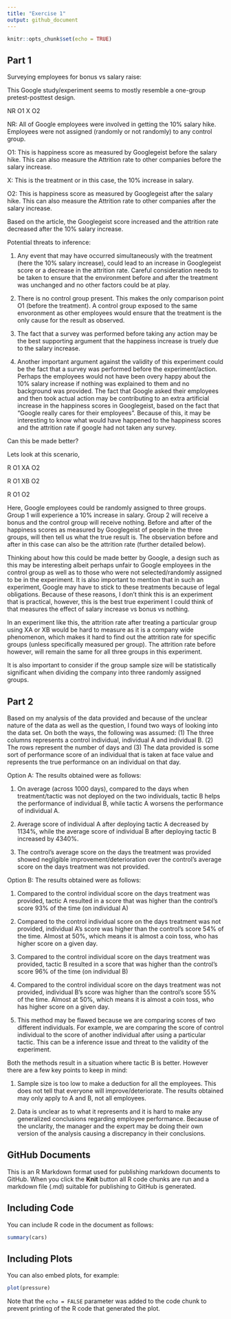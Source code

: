 ---
title: "Exercise 1"
output: github_document
---

```{r setup, include=FALSE}
knitr::opts_chunk$set(echo = TRUE)
```
## Part 1

Surveying employees for bonus vs salary raise:

This Google study/experiment seems to mostly resemble a one-group pretest-posttest design.

NR O1 X O2

NR: All of Google employees were involved in getting the 10% salary hike. Employees were not assigned (randomly or not randomly) to any control group.

O1: This is happiness score as measured by Googlegeist before the salary hike. This can also measure the Attrition rate to other companies before the salary increase.

X: This is the treatment or in this case, the 10% increase in salary.

O2: This is happiness score as measured by Googlegeist after the salary hike. This can also measure the Attrition rate to other companies after the salary increase.

Based on the article, the Googlegeist score increased and the attrition rate decreased after the 10% salary increase.

Potential threats to inference:

1) Any event that may have occurred simultaneously with the treatment (here the 10% salary increase), could lead to an increase in Googlegeist score or a decrease in the attrition rate. Careful consideration needs to be taken to ensure that the environment before and after the treatment was unchanged and no other factors could be at play.

2) There is no control group present. This makes the only comparison point O1 (before the treatment). A control group exposed to the same envoronment as other employees would ensure that the treatment is the only cause for the result as observed.

3) The fact that a survey was performed before taking any action may be the best supporting argument that the happiness increase is truely due to the salary increase.

4) Another important argument against the validity of this experiment could be the fact that a survey was performed before the experiment/action. Perhaps the employees would not have been overy happy about the 10% salary increase if nothing was explained to them and no background was provided. The fact that Google asked their employees and then took actual action may be contributing to an extra artificial increase in the happiness scores in Googlegeist, based on the fact that "Google really cares for their employees". Because of this, it may be interesting to know what would have happened to the happiness scores and the attrition rate if google had not taken any survey.

Can this be made better?

Lets look at this scenario,

R O1 XA O2

R O1 XB O2

R O1    O2

Here, Google employees could be randomly assigned to three groups. Group 1 will experience a 10% increase in salary. Group 2 will receive a bonus and the control group will receive nothing. Before and after of the happiness scores as measured by Googlegeist of people in the three groups, will then tell us what the true result is. The observation before and after in this case can also be the attrition rate (further detailed below).

Thinking about how this could be made better by Google, a design such as this may be interesting albeit perhaps unfair to Google employees in the control group as well as to those who were not selected/randomly assigned to be in the experiment. It is also important to mention that in such an experiment, Google may have to stick to these treatments because of legal obligations. Because of these reasons, I don't think this is an experiment that is practical, however, this is the best true experiment I could think of that measures the effect of salary increase vs bonus vs nothing.

In an experiment like this, the attrition rate after treating a particular group using XA or XB would be hard to measure as it is a company wide phenomenon, which makes it hard to find out the attrition rate for specific groups (unless specifically measured per group). The attrition rate before however, will remain the same for all three groups in this experiment.

It is also important to consider if the group sample size will be statistically significant when dividing the company into three randomly assigned groups.

## Part 2

Based on my analysis of the data provided and because of the unclear nature of the data as well as the question, I found two ways of looking into the data set. On both the ways, the following was assumed: (1) The three columns represents a control individual, individual A and individual B. (2) The rows represent the number of days and (3) The data provided is some sort of performance score of an individual that is taken at face value and represents the true performance on an individual on that day.

Option A: The results obtained were as follows:

1) On average (across 1000 days), compared to the days when treatment/tactic was not deployed on the two individuals, tactic B helps the performance of individual B, while tactic A worsens the performance of individual A.

2) Average score of individual A after deploying tactic A decreased by 1134%, while the average score of individual B after deploying tactic B increased by 4340%.

3) The control's average score on the days the treatment was provided showed negligible improvement/deterioration over the control's average score on the days treatment was not provided.

Option B: The results obtained were as follows:

1) Compared to the control individual score on the days treatment was provided, tactic A resulted in a score that was higher than the control's score 93% of the time (on individual A)

2) Compared to the control individual score on the days treatment was not provided, individual A's score was higher than the control's score 54% of the time. Almost at 50%, which means it is almost a coin toss, who has higher score on a given day.

3) Compared to the control individual score on the days treatment was provided, tactic B resulted in a score that was higher than the control's score 96% of the time (on individual B)

4) Compared to the control individual score on the days treatment was not provided, individual B's score was higher than the control's score 55% of the time. Almost at 50%, which means it is almost a coin toss, who has higher score on a given day.

5) This method may be flawed because we are comparing scores of two different individuals. For example, we are comparing the score of control individual to the score of another individual after using a particular tactic. This can be a inference issue and threat to the validity of the experiment. 

Both the methods result in a situation where tactic B is better. However there are a few key points to keep in mind:

1) Sample size is too low to make a deduction for all the employees. This does not tell that everyone will improve/deteriorate. The results obtained may only apply to A and B, not all employees.

2) Data is unclear as to what it represents and it is hard to make any generalized conclusions regarding employee performance. Because of the unclarity, the manager and the expert may be doing their own version of the analysis causing a discrepancy in their conclusions.


## GitHub Documents

This is an R Markdown format used for publishing markdown documents to GitHub. When you click the **Knit** button all R code chunks are run and a markdown file (.md) suitable for publishing to GitHub is generated.

## Including Code

You can include R code in the document as follows:

```{r cars}
summary(cars)
```

## Including Plots

You can also embed plots, for example:

```{r pressure, echo=FALSE}
plot(pressure)
```

Note that the `echo = FALSE` parameter was added to the code chunk to prevent printing of the R code that generated the plot.
